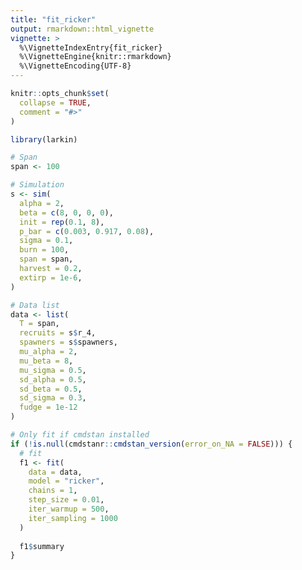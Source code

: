 ```yaml
---
title: "fit_ricker"
output: rmarkdown::html_vignette
vignette: >
  %\VignetteIndexEntry{fit_ricker}
  %\VignetteEngine{knitr::rmarkdown}
  %\VignetteEncoding{UTF-8}
---
```


```r
knitr::opts_chunk$set(
  collapse = TRUE,
  comment = "#>"
)
```

```r
library(larkin)
```

```r
# Span
span <- 100

# Simulation
s <- sim(
  alpha = 2,
  beta = c(8, 0, 0, 0),
  init = rep(0.1, 8),
  p_bar = c(0.003, 0.917, 0.08),
  sigma = 0.1,
  burn = 100,
  span = span,
  harvest = 0.2,
  extirp = 1e-6,
)

# Data list
data <- list(
  T = span,
  recruits = s$r_4,
  spawners = s$spawners,
  mu_alpha = 2,
  mu_beta = 8,
  mu_sigma = 0.5,
  sd_alpha = 0.5,
  sd_beta = 0.5,
  sd_sigma = 0.3,
  fudge = 1e-12
)

```

```r
# Only fit if cmdstan installed
if (!is.null(cmdstanr::cmdstan_version(error_on_NA = FALSE))) {
  # fit
  f1 <- fit(
    data = data,
    model = "ricker",
    chains = 1,
    step_size = 0.01,
    iter_warmup = 500,
    iter_sampling = 1000
  )
  
  f1$summary
}

```

